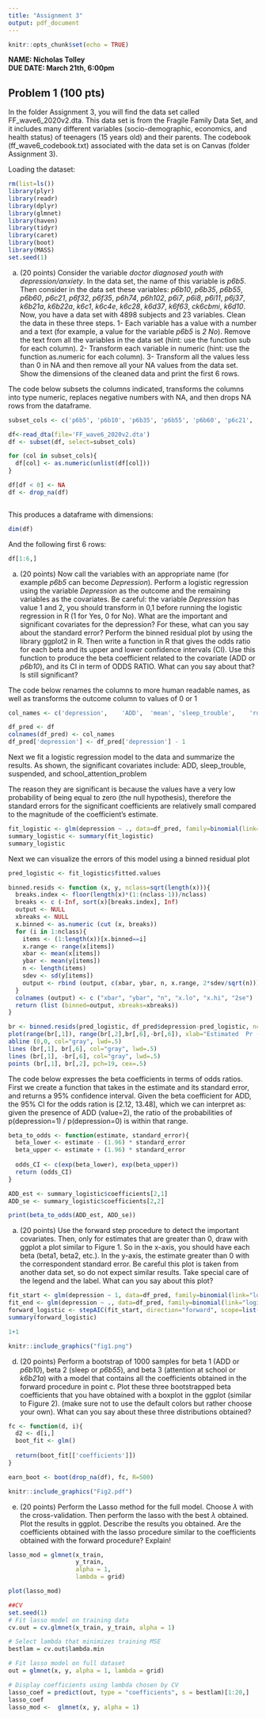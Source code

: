 ```yaml
---
title: "Assignment 3"
output: pdf_document
---
```


```r
knitr::opts_chunk$set(echo = TRUE)
```

**NAME: Nicholas Tolley**\
**DUE DATE: March 21th, 6:00pm**

## Problem 1 (100 pts)

In the folder Assignment 3, you will find the data set called FF_wave6_2020v2.dta. This data set is from the Fragile Family Data Set, and it includes many different variables (socio-demographic, economics, and health status) of teenagers (15 years old) and their parents. The codebook (ff_wave6_codebook.txt) associated with the data set is on Canvas (folder Assignment 3).

Loading the dataset:

```r
rm(list=ls())
library(plyr)
library(readr)
library(dplyr)
library(glmnet)
library(haven)
library(tidyr)
library(caret)
library(boot)
library(MASS)
set.seed(1)
```

(a) (20 points) Consider the variable *doctor diagnosed youth with depression/anxiety*. In the data set, the name of this variable is *p6b5*. Then consider in the data set these variables: *p6b10*, *p6b35*, *p6b55*, *p6b60*, *p6c21*, *p6f32*, *p6f35*, *p6h74*, *p6h102*, *p6i7*, *p6i8*, *p6i11*, *p6j37*, *k6b21a*, *k6b22a*, *k6c1*, *k6c4e*, *k6c28*, *k6d37*, *k6f63*, *ck6cbmi*, *k6d10*. Now, you have a data set with 4898 subjects and 23 variables. Clean the data in these three steps. 1- Each variable has a value with a number and a text (for example, a value for the variable *p6b5* is *2 No*). Remove the text from all the variables in the data set (hint: use the function sub for each column). 2- Transform each variable in numeric (hint: use the function as.numeric for each column). 3- Transform all the values less than 0 in NA and then remove all your NA values from the data set. Show the dimensions of the cleaned data and print the first 6 rows.

The code below subsets the columns indicated, transforms the columns into type numeric, replaces negative numbers with NA, and then drops NA rows from the dataframe.

```r
subset_cols <- c('p6b5', 'p6b10', 'p6b35', 'p6b55', 'p6b60', 'p6c21', 'p6f32', 'p6f35', 'p6h74', 'p6h102', 'p6i7', 'p6i8', 'p6i11', 'p6j37', 'k6b21a', 'k6b22a', 'k6c1', 'k6c4e', 'k6c28', 'k6d37', 'k6f63', 'ck6cbmi', 'k6d10')

df<-read_dta(file='FF_wave6_2020v2.dta')
df <- subset(df, select=subset_cols)

for (col in subset_cols){
  df[col] <- as.numeric(unlist(df[col]))
}

df[df < 0] <- NA
df <- drop_na(df)



```

This produces a dataframe with dimensions:

```r
dim(df)
```

And the following first 6 rows:

```r
df[1:6,]
```

(a) (20 points) Now call the variables with an appropriate name (for example *p6b5* can become *Depression*). Perform a logistic regression using the variable *Depression* as the outcome and the remaining variables as the covariates. Be careful: the variable *Depression* has value 1 and 2, you should transform in 0,1 before running the logistic regression in R (1 for Yes, 0 for No). What are the important and significant covariates for the depression? For these, what can you say about the standard error? Perform the binned residual plot by using the library ggplot2 in R. Then write a function in R that gives the odds ratio for each beta and its upper and lower confidence intervals (CI). Use this function to produce the beta coefficient related to the covariate (ADD or *p6b10*), and its CI in term of ODDS RATIO. What can you say about that? Is still significant?

The code below renames the columns to more human readable names, as well as transforms the outcome column to values of 0 or 1

```r
col_names <- c('depression',	'ADD',	'mean',	'sleep_trouble',	'runaway',	'suspended',	'drug_problem',	'parent_jailed',	'smoker',	'jailed',	'neighbor_help',	'close_neighborhood',	'gang_problem',	'free_food',	'school_attention_problem',	'sports_team',	'parent_relationship',	'calm_home',	'father_close',	'physically_active',	'marijuana',	'BMI',	'menstruation_age')

df_pred <- df
colnames(df_pred) <- col_names
df_pred['depression'] <- df_pred['depression'] - 1

```

Next we fit a logistic regression model to the data and summarize the results. As shown, the significant covariates include: ADD, sleep_trouble, suspended, and school_attention_problem

The reason they are significant is because the values have a very low probability of being equal to zero (the null hypothesis), therefore the standard errors for the significant coefficients are relatively small compared to the magnitude of the coefficient's estimate.

```r
fit_logistic <- glm(depression ~ ., data=df_pred, family=binomial(link="logit"))
summary_logistic <- summary(fit_logistic)
summary_logistic
```

Next we can visualize the errors of this model using a binned residual plot

```r
pred_logistic <- fit_logistic$fitted.values

binned.resids <- function (x, y, nclass=sqrt(length(x))){
  breaks.index <- floor(length(x)*(1:(nclass-1))/nclass)
  breaks <- c (-Inf, sort(x)[breaks.index], Inf)
  output <- NULL
  xbreaks <- NULL
  x.binned <- as.numeric (cut (x, breaks))
  for (i in 1:nclass){
    items <- (1:length(x))[x.binned==i]
    x.range <- range(x[items])
    xbar <- mean(x[items])
    ybar <- mean(y[items])
    n <- length(items)
    sdev <- sd(y[items])
    output <- rbind (output, c(xbar, ybar, n, x.range, 2*sdev/sqrt(n)))
  }
  colnames (output) <- c ("xbar", "ybar", "n", "x.lo", "x.hi", "2se")
  return (list (binned=output, xbreaks=xbreaks))
}

br <- binned.resids(pred_logistic, df_pred$depression-pred_logistic, nclass=10)$binned
plot(range(br[,1]), range(br[,2],br[,6],-br[,6]), xlab="Estimated  Pr (depression)", ylab="Average residual", type="n", main="Binned residual plot", mgp=c(2,.5,0))
abline (0,0, col="gray", lwd=.5)
lines (br[,1], br[,6], col="gray", lwd=.5)
lines (br[,1], -br[,6], col="gray", lwd=.5)
points (br[,1], br[,2], pch=19, cex=.5)
```

The code below expresses the beta coefficients in terms of odds ratios. First we create a function that takes in the estimate and its standard error, and returns a 95% confidence interval. Given the beta coefficient for ADD, the 95% CI for the odds ration is [2.12, 13.48], which we can interpret as: given the presence of ADD (value=2), the ratio of the probabilities of p(depression=1) / p(depression=0) is within that range.

```r
beta_to_odds <- function(estimate, standard_error){
  beta_lower <- estimate - (1.96) * standard_error
  beta_upper <- estimate + (1.96) * standard_error
  
  odds_CI <- c(exp(beta_lower), exp(beta_upper))
  return (odds_CI)
}

ADD_est <- summary_logistic$coefficients[2,1]
ADD_se <- summary_logistic$coefficients[2,2]

print(beta_to_odds(ADD_est, ADD_se))
```

(a) (20 points) Use the forward step procedure to detect the important covariates. Then, only for estimates that are greater than 0, draw with ggplot a plot similar to Figure 1. So in the x-axis, you should have each beta (beta1, beta2, etc.). In the y-axis, the estimate greater than 0 with the correspondent standard error. Be careful this plot is taken from another data set, so do not expect similar results. Take special care of the legend and the label. What can you say about this plot?

```r
fit_start <- glm(depression ~ 1, data=df_pred, family=binomial(link="logit"))
fit_end <- glm(depression ~ ., data=df_pred, family=binomial(link="logit"))
forward_logistic <- stepAIC(fit_start, direction="forward", scope=list(upper=fit_end, lower=fit_start))
summary(forward_logistic)
```

```r
1+1
```

```r
knitr::include_graphics("fig1.png")
```

(d) (20 points) Perform a bootstrap of 1000 samples for beta 1 (ADD or *p6b10*), beta 2 (sleep or *p6b55*), and beta 3 (attention at school or *k6b21a*) with a model that contains all the coefficients obtained in the forward procedure in point c. Plot these three bootstrapped beta coefficients that you have obtained with a boxplot in the ggplot (similar to Figure 2). (make sure not to use the default colors but rather choose your own). What can you say about these three distributions obtained?

```r
fc <- function(d, i){
  d2 <- d[i,]
  boot_fit <- glm()
  
  return(boot_fit[['coefficients']])
}

earn_boot <- boot(drop_na(df), fc, R=500)
```

```r
knitr::include_graphics("Fig2.pdf")
```

(e) (20 points) Perform the Lasso method for the full model. Choose $\lambda$ with the cross-validation. Then perform the lasso with the best $\lambda$ obtained. Plot the results in ggplot. Describe the results you obtained. Are the coefficients obtained with the lasso procedure similar to the coefficients obtained with the forward procedure? Explain!

```r
lasso_mod = glmnet(x_train, 
                   y_train, 
                   alpha = 1, 
                   lambda = grid)

plot(lasso_mod)

##CV 
set.seed(1)
# Fit lasso model on training data
cv.out = cv.glmnet(x_train, y_train, alpha = 1) 

# Select lambda that minimizes training MSE
bestlam = cv.out$lambda.min 

# Fit lasso model on full dataset
out = glmnet(x, y, alpha = 1, lambda = grid) 

# Display coefficients using lambda chosen by CV
lasso_coef = predict(out, type = "coefficients", s = bestlam)[1:20,] 
lasso_coef
lasso_mod <-  glmnet(x, y, alpha = 1)
```
